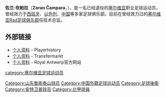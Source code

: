 {{Football player infobox
| playername = Zoran Čampara<br>佐兰·坎帕拉
| image =
| fullname = Zoran Čampara
| dateofbirth = {{birth date and age|1972|2|16|df=y}}
| cityofbirth = [[莫斯塔爾|莫斯塔爾]]
| countryofbirth = {{flagicon|YUG}}[[南斯拉夫|南斯拉夫]]
| height = {{height|m=1.82}}
| position = [[中后卫|中后卫]]
| currentclub  = 已退役
| youthyears = 1983-89
| youthclubs = {{tsl|en|FK Velež Mostar||Velež Mostar}}
| years = 1989-91<br>1991-92<br>1992-95<br>1995-97<br>1997-04<br>2002-03<br>2003-04<br>2004-06
| clubs = {{tsl|en|NK Iskra Bugojno||Iskra Bugojno}}<br>[[維列茲足球俱樂部|維列茲]]<br>[[拉德足球俱樂部|拉德]]<br>{{tsl|en|UE Lleida|}}<br>[[皇家安特卫普足球俱乐部|安特衛普]]<br>→[[山东鲁能泰山|山东鲁能泰山]](租借)<br>→[[耶路撒冷比達足球會|耶路撒冷比達]](租借)<br>{{tsl|en|Boussu Dour Borinage||Royal Francs Borains}}
| caps(goals) = {{0}}51 {{0}}(1)<br><br><br>{{0}}34 {{0}}(5)<br>129 (10)
| manageryears = 2008-
| managerclubs = [[拉德足球俱樂部|拉德]](技术总监)
|}}
'''佐兰·坎帕拉'''（'''Zoran Čampara'''，{{bd|1972年|2月16日|catidx=Čampara}}），是一名已经退役的[[塞尔维亚|塞尔维亚]]职业足球运动员，曾经效力于[[西班牙|西班牙]]、[[以色列|以色列]]、[[中国|中国]]等多家足球俱乐部。目前在曾经效力过的[[塞尔维亚|塞尔维亚]][[拉德足球俱樂部|Rad足球俱乐部]]任技术总监。

==外部链接==
* [http://www.playerhistory.com/player/19933/ 个人资料]{{Wayback|url=http://www.playerhistory.com/player/19933/ |date=20181212182615 }} - Playerhistory
* [http://www.transfermarkt.de/en/trainer/9558/zoran-campara/aufeinenblick.html 个人资料]{{dead link|date=2017年11月 |bot=InternetArchiveBot |fix-attempted=yes }} - Transfermarkt
* [https://web.archive.org/web/20110727074411/http://www.rafc.be/spelersfiches/spelersfiche.php?id=311 个人资料] - Royal Antwerp官方网站

{{DEFAULTSORT:CAMPARA, Zoran}}
[[category:塞尔维亚足球运动员|category:塞尔维亚足球运动员]]
[[Category:山东鲁能泰山球员|Category:山东鲁能泰山球员]]
[[Category:中国外籍足球运动员|Category:中国外籍足球运动员]]
[[Category:足球後衛|Category:足球後衛]]
[[Category:安特卫普球员|Category:安特卫普球员]]
[[Category:比甲球員|Category:比甲球員]]